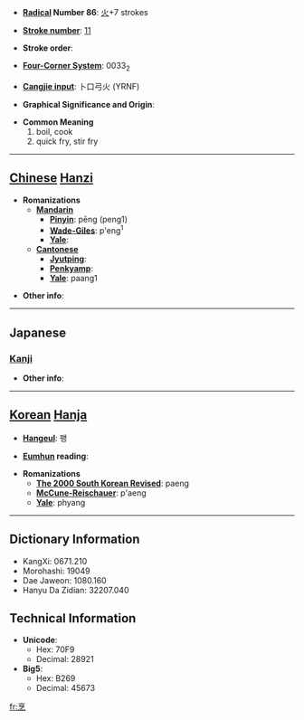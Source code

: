* '''[[Wiktionary:Chinese radical index| Radical]] Number 86''': [[Wiktionary:Chinese radical index 火|火]]+7 strokes

* '''[[Wiktionary:Chinese total strokes index|Stroke number]]''': [[Wiktionary:Chinese total strokes index 11|11]]

* '''Stroke order''': 

* '''[[Wiktionary:Chinese four corner index|Four-Corner System]]''': 0033<sub>2</sub>

* '''[[Wiktionary:Chinese Cangjie index|Cangjie input]]''': 卜口弓火 (YRNF)

* '''Graphical Significance and Origin''': 

* '''Common Meaning'''
*#boil, cook
*# quick fry, stir fry


----

== [[Chinese]] [[Hanzi]] ==

* '''Romanizations'''
** '''[[Mandarin]]'''
*** '''[[Pinyin]]''': pēng (peng1)
*** '''[[Wade-Giles]]''': p'eng<sup>1</sup>
*** '''[[Yale]]''': 
** '''[[Cantonese]]'''
*** '''[[Jyutping]]''':
*** '''[[Penkyamp]]''': 
*** '''[[Yale]]''': paang1

* '''Other info''': 

----

==Japanese==
===[[Kanji]]===
{{kanji|on readings=[[ほう]] (hō)
|kun readings=[[にる]] (niru)
}}

* '''Other info''':  

----

== [[Korean]] [[Hanja]] ==

* '''[[Hangeul]]''': 팽

* '''[[Eumhun]] reading''': 

* '''Romanizations'''
** '''[[The 2000 South Korean Revised Romanization|The 2000 South Korean Revised]]''': paeng
** '''[[McCune-Reischauer]]''': p'aeng
** '''[[Yale]]''': phyang

----

== Dictionary Information ==

* KangXi: 0671.210
* Morohashi: 19049
* Dae Jaweon: 1080.160
* Hanyu Da Zidian: 32207.040

== Technical Information ==

* '''Unicode''':
** Hex: 70F9
** Decimal: 28921
* '''Big5''':
** Hex: B269
** Decimal: 45673

[[fr:烹]]